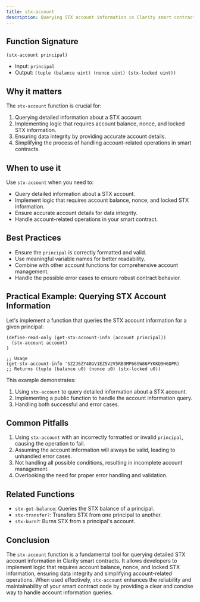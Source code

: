 ```yaml
---
title: stx-account
description: Querying STX account information in Clarity smart contracts.
---
```


## Function Signature

```clarity
(stx-account principal)
```

- Input: `principal`
- Output: `(tuple (balance uint) (nonce uint) (stx-locked uint))`

## Why it matters

The `stx-account` function is crucial for:

1. Querying detailed information about a STX account.
2. Implementing logic that requires account balance, nonce, and locked STX information.
3. Ensuring data integrity by providing accurate account details.
4. Simplifying the process of handling account-related operations in smart contracts.

## When to use it

Use `stx-account` when you need to:

- Query detailed information about a STX account.
- Implement logic that requires account balance, nonce, and locked STX information.
- Ensure accurate account details for data integrity.
- Handle account-related operations in your smart contract.

## Best Practices

- Ensure the `principal` is correctly formatted and valid.
- Use meaningful variable names for better readability.
- Combine with other account functions for comprehensive account management.
- Handle the possible error cases to ensure robust contract behavior.

## Practical Example: Querying STX Account Information

Let's implement a function that queries the STX account information for a given principal:

```clarity
(define-read-only (get-stx-account-info (account principal))
  (stx-account account)
)

;; Usage
(get-stx-account-info 'SZ2J6ZY48GV1EZ5V2V5RB9MP66SW86PYKKQ9H6DPR) 
;; Returns (tuple (balance u0) (nonce u0) (stx-locked u0))
```

This example demonstrates:
1. Using `stx-account` to query detailed information about a STX account.
2. Implementing a public function to handle the account information query.
3. Handling both successful and error cases.

## Common Pitfalls

1. Using `stx-account` with an incorrectly formatted or invalid `principal`, causing the operation to fail.
2. Assuming the account information will always be valid, leading to unhandled error cases.
3. Not handling all possible conditions, resulting in incomplete account management.
4. Overlooking the need for proper error handling and validation.

## Related Functions

- `stx-get-balance`: Queries the STX balance of a principal.
- `stx-transfer?`: Transfers STX from one principal to another.
- `stx-burn?`: Burns STX from a principal's account.

## Conclusion

The `stx-account` function is a fundamental tool for querying detailed STX account information in Clarity smart contracts. It allows developers to implement logic that requires account balance, nonce, and locked STX information, ensuring data integrity and simplifying account-related operations. When used effectively, `stx-account` enhances the reliability and maintainability of your smart contract code by providing a clear and concise way to handle account information queries.

